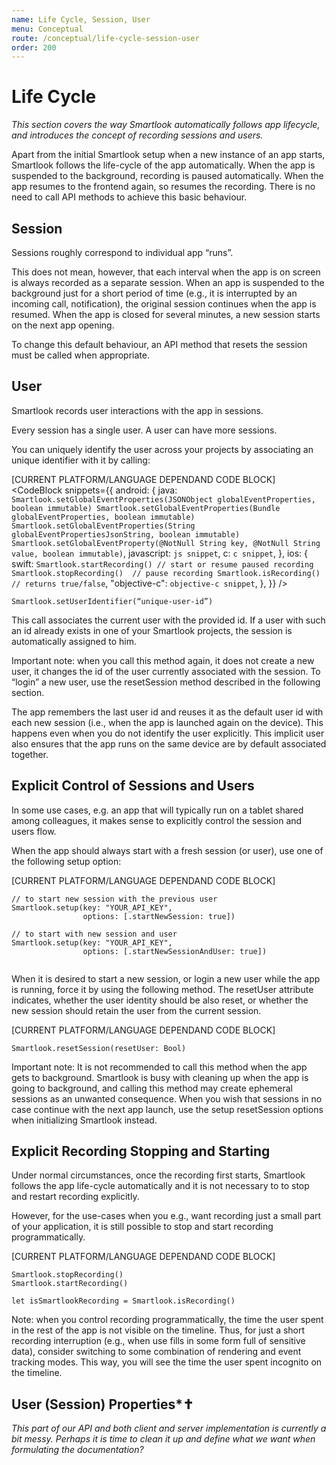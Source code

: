 ```yaml
---
name: Life Cycle, Session, User
menu: Conceptual
route: /conceptual/life-cycle-session-user
order: 200
---
```



# Life Cycle

*This section covers the way Smartlook automatically follows app lifecycle, and introduces the concept of recording sessions and users.*

Apart from the initial Smartlook setup when a new instance of an app starts, Smartlook follows the life-cycle of the app automatically. When the app is suspended to the background, recording is paused automatically. When the app resumes to the frontend again, so resumes the recording. There is no need to call  API methods to achieve this basic behaviour.

## Session 
Sessions roughly correspond to individual app “runs”.

This does not mean, however, that each interval when the app is on screen is always recorded as a separate session. When an app is suspended to the background just for a short period of time (e.g., it is interrupted by an incoming call, notification), the original session continues when the app is resumed. When the app is closed for several minutes, a new session starts on the next app opening.

To change this default behaviour, an API method that resets the session must be called when appropriate.

## User

Smartlook records user interactions with the app in sessions. 

Every session has a single user. A user can have more sessions.

You can uniquely identify the user across your projects by associating an unique identifier with it by calling:

[CURRENT PLATFORM/LANGUAGE DEPENDAND CODE BLOCK]
<CodeBlock
  snippets={{
    android: {
      java: `
Smartlook.setGlobalEventProperties(JSONObject globalEventProperties, boolean immutable)
Smartlook.setGlobalEventProperties(Bundle globalEventProperties, boolean immutable)
Smartlook.setGlobalEventProperties(String globalEventPropertiesJsonString, boolean immutable)
Smartlook.setGlobalEventProperty(@NotNull String key, @NotNull String value, boolean immutable)
      `,
      javascript: `
js snippet
      `,
      c: `
c snippet
      `,
    },
    ios: {
      swift: `
Smartlook.startRecording() // start or resume paused recording
Smartlook.stopRecording()  // pause recording
Smartlook.isRecording()    // returns true/false
      `,
      "objective-c": `
objective-c snippet
      `,
    },
  }}
/>
```
Smartlook.setUserIdentifier(“unique-user-id”)
```

This call associates the current user with the provided id. If a user with such an id already exists in one of your Smartlook projects, the session is automatically assigned to him.

Important note: when you call this method again, it does not create a new user, it changes the id of the user currently associated with the session. To “login” a new user, use the resetSession method described in the following section.

The app remembers the last user id and reuses it as the default user id with each new session (i.e., when the app is launched again on the device). This happens even when you do not identify the user explicitly. This  implicit user also ensures that the app runs on the same device are by default associated together.

## Explicit Control of Sessions and Users 

In some use cases, e.g. an app that will typically run on a tablet shared among colleagues, it makes sense to explicitly control the session and users flow.

When the app should always start with a fresh session (or user), use one of the following setup option:

[CURRENT PLATFORM/LANGUAGE DEPENDAND CODE BLOCK]
```
// to start new session with the previous user
Smartlook.setup(key: "YOUR_API_KEY", 
                options: [.startNewSession: true])
 
// to start with new session and user
Smartlook.setup(key: "YOUR_API_KEY", 
                options: [.startNewSessionAndUser: true])
 
```

When it is desired to start a new session, or login a new user while the app is running, force it by using the following method. The resetUser attribute indicates, whether the user identity should be also reset, or whether the new session should retain the user from the current session.

[CURRENT PLATFORM/LANGUAGE DEPENDAND CODE BLOCK]
```
Smartlook.resetSession(resetUser: Bool)
```

Important note: It is not recommended to call this method when the app gets to background. Smartlook is busy with cleaning up when the app is going to background, and calling this method may create ephemeral sessions as an unwanted consequence. When you wish that sessions in no case continue with the next app launch, use the setup resetSession options when initializing Smartlook instead.

## Explicit Recording Stopping and Starting

Under normal circumstances, once the recording first starts, Smartlook follows the app life-cycle automatically and it is not necessary to to stop and restart recording explicitly. 

However, for the use-cases when you e.g., want recording just a small part of your application, it is still possible to stop and start recording programmatically. 
 
[CURRENT PLATFORM/LANGUAGE DEPENDAND CODE BLOCK]
```
Smartlook.stopRecording()
Smartlook.startRecording()
 
let isSmartlookRecording = Smartlook.isRecording()
```

Note: when you control recording programmatically, the time the user spent in the rest of the app is not visible on the timeline. Thus, for just a short recording interruption (e.g., when use fills in some form full of sensitive data), consider switching to some combination of rendering and event tracking modes. This way, you will see the time the user spent incognito on the timeline.

## User (Session) Properties*✝

*This part of our API and both client and server implementation is currently a bit messy. Perhaps it is time to clean it up and define what we want when formulating the documentation?*
